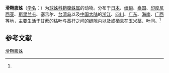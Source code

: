 {{Speciesbox
| name = 滑鞘腹蛛
| status = 
| status_system = 
| image = Coleosoma.blandum.male.-.tanikawa.jpg
| genus = Coleosoma
| species = blandum
| authority = (O. P. -Cambridge, 1882)<ref name='id13004'>{{cite web| url =http://www.bioinfo.cn/db05/BjdwSpecies.php?action=view&id=13004| title =滑鞘腹蛛| work =《中国动物物种编目数据库》| publisher =中国科学院微生物研究所| author =中国科学院动物研究所| accessdate =2009-04-28| deadurl =yes| archiveurl =https://web.archive.org/web/20160305024143/http://www.bioinfo.cn/db05/BjdwSpecies.php?action=view&id=13004| archivedate =2016-03-05}}</ref>
}}

'''滑鞘腹蛛'''（[[学名|学名]]：{{lang|la|''Coleosoma blandum''}}）为[[球蛛科|球蛛科]][[鞘腹蛛属|鞘腹蛛属]]的动物。分布于[[日本|日本]]、[[缅甸|缅甸]]、[[泰国|泰国]]、[[印度尼西亚|印度尼西亚]]、[[斯里兰卡|斯里兰卡]]、塞舌尔、[[台湾岛|台湾岛]]以及[[中国大陆|中国大陆]]的[[浙江|浙江]]、[[四川|四川]]、[[广东|广东]]、[[海南|海南]]、[[广西|广西]]等地，主要生活于甘蔗的枯叶与茎杆之间的缝隙内以及或栖息在玉米茎、叶间。<ref name='id13004'/>

== 参考文献 ==
{{reflist}}

{{Wikispecies|Coleosoma blandum}}
{{Taxonbar|from=Q2013511}}

[[Category:鞘腹蛛属|滑鞘腹蛛]]


{{蜘蛛小作品}}